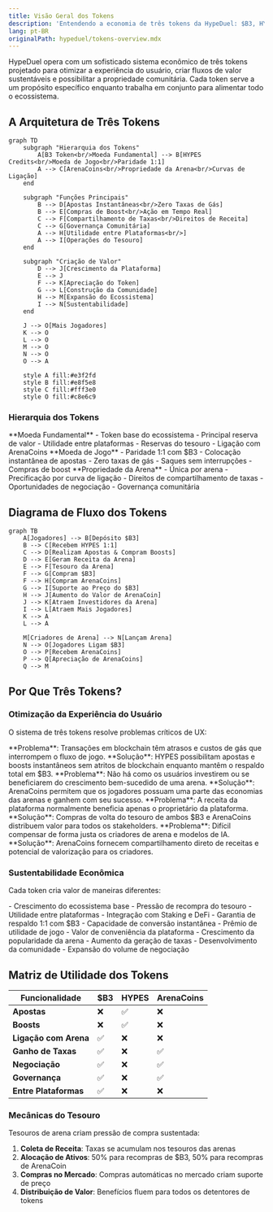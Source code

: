 ```yaml
---
title: Visão Geral dos Tokens
description: 'Entendendo a economia de três tokens da HypeDuel: $B3, HYPES e ArenaCoins'
lang: pt-BR
originalPath: hypeduel/tokens-overview.mdx
---
```

HypeDuel opera com um sofisticado sistema econômico de três tokens projetado para otimizar a experiência do usuário, criar fluxos de valor sustentáveis e possibilitar a propriedade comunitária. Cada token serve a um propósito específico enquanto trabalha em conjunto para alimentar todo o ecossistema.

## A Arquitetura de Três Tokens

```mermaid
graph TD
    subgraph "Hierarquia dos Tokens"
        A[B3 Token<br/>Moeda Fundamental] --> B[HYPES Credits<br/>Moeda de Jogo<br/>Paridade 1:1]
        A --> C[ArenaCoins<br/>Propriedade da Arena<br/>Curvas de Ligação]
    end

    subgraph "Funções Principais"
        B --> D[Apostas Instantâneas<br/>Zero Taxas de Gás]
        B --> E[Compras de Boost<br/>Ação em Tempo Real]
        C --> F[Compartilhamento de Taxas<br/>Direitos de Receita]
        C --> G[Governança Comunitária]
        A --> H[Utilidade entre Plataformas<br/>]
        A --> I[Operações do Tesouro]
    end

    subgraph "Criação de Valor"
        D --> J[Crescimento da Plataforma]
        E --> J
        F --> K[Apreciação do Token]
        G --> L[Construção da Comunidade]
        H --> M[Expansão do Ecossistema]
        I --> N[Sustentabilidade]
    end

    J --> O[Mais Jogadores]
    K --> O
    L --> O
    M --> O
    N --> O
    O --> A

    style A fill:#e3f2fd
    style B fill:#e8f5e8
    style C fill:#fff3e0
    style O fill:#c8e6c9
```

### Hierarquia dos Tokens

<Tabs>
  <Tab title="$B3 Token" icon="coins">
    **Moeda Fundamental** - Token base do ecossistema - Principal reserva de valor - Utilidade entre plataformas - Reservas do tesouro
    - Ligação com ArenaCoins
  </Tab>

<Tab title="HYPES Credits" icon="bolt">
  **Moeda de Jogo** - Paridade 1:1 com $B3 - Colocação instantânea de apostas - Zero taxas de gás - Saques sem interrupções - Compras de boost
</Tab>

  <Tab title="ArenaCoins" icon="chart-line">
    **Propriedade da Arena** - Única por arena - Precificação por curva de ligação - Direitos de compartilhamento de taxas - Oportunidades de negociação -
    Governança comunitária
  </Tab>
</Tabs>

## Diagrama de Fluxo dos Tokens

```mermaid
graph TB
    A[Jogadores] --> B[Depósito $B3]
    B --> C[Recebem HYPES 1:1]
    C --> D[Realizam Apostas & Compram Boosts]
    D --> E[Geram Receita da Arena]
    E --> F[Tesouro da Arena]
    F --> G[Compram $B3]
    F --> H[Compram ArenaCoins]
    G --> I[Suporte ao Preço do $B3]
    H --> J[Aumento do Valor de ArenaCoin]
    J --> K[Atraem Investidores da Arena]
    I --> L[Atraem Mais Jogadores]
    K --> A
    L --> A

    M[Criadores de Arena] --> N[Lançam Arena]
    N --> O[Jogadores Ligam $B3]
    O --> P[Recebem ArenaCoins]
    P --> Q[Apreciação de ArenaCoins]
    Q --> M
```

## Por Que Três Tokens?

### Otimização da Experiência do Usuário

O sistema de três tokens resolve problemas críticos de UX:

<AccordionGroup>
  <Accordion title="Transações Instantâneas">
    **Problema**: Transações em blockchain têm atrasos e custos de gás que interrompem o fluxo de jogo. **Solução**: HYPES
    possibilitam apostas e boosts instantâneos sem atritos de blockchain enquanto mantêm o respaldo total em $B3.
  </Accordion>

<Accordion title="Investimento em Arena">
  **Problema**: Não há como os usuários investirem ou se beneficiarem do crescimento bem-sucedido de uma arena. **Solução**: ArenaCoins permitem
  que os jogadores possuam uma parte das economias das arenas e ganhem com seu sucesso.
</Accordion>

<Accordion title="Captura de Valor">
  **Problema**: A receita da plataforma normalmente beneficia apenas o proprietário da plataforma. **Solução**: Compras de volta do tesouro de ambos $B3
  e ArenaCoins distribuem valor para todos os stakeholders.
</Accordion>

  <Accordion title="Incentivos para Criadores">
    **Problema**: Difícil compensar de forma justa os criadores de arena e modelos de IA. **Solução**: ArenaCoins fornecem compartilhamento direto
    de receitas e potencial de valorização para os criadores.
  </Accordion>
</AccordionGroup>

### Sustentabilidade Econômica

Cada token cria valor de maneiras diferentes:

<Card title="Impulsionadores de Valor do $B3" icon="trending-up">
  - Crescimento do ecossistema base - Pressão de recompra do tesouro - Utilidade entre plataformas - Integração com Staking e DeFi
</Card>

<Card title="Estabilidade dos HYPES" icon="balance-scale">
  - Garantia de respaldo 1:1 com $B3 - Capacidade de conversão instantânea - Prêmio de utilidade de jogo - Valor de conveniência da plataforma
</Card>

<Card title="Valorização de ArenaCoin" icon="rocket">
  - Crescimento da popularidade da arena - Aumento da geração de taxas - Desenvolvimento da comunidade - Expansão do volume de negociação
</Card>

## Matriz de Utilidade dos Tokens

| Funcionalidade     | $B3 | HYPES | ArenaCoins |
| ------------------ | --- | ----- | ---------- |
| **Apostas**        | ❌  | ✅    | ❌         |
| **Boosts**         | ❌  | ✅    | ❌         |
| **Ligação com Arena**  | ✅  | ❌    | ❌         |
| **Ganho de Taxas**    | ✅  | ❌    | ✅         |
| **Negociação**     | ✅  | ❌    | ✅         |
| **Governança**     | ✅  | ❌    | ✅         |
| **Entre Plataformas** | ✅  | ❌    | ❌         |

### Mecânicas do Tesouro

Tesouros de arena criam pressão de compra sustentada:

1. **Coleta de Receita**: Taxas se acumulam nos tesouros das arenas
2. **Alocação de Ativos**: 50% para recompras de $B3, 50% para recompras de ArenaCoin
3. **Compras no Mercado**: Compras automáticas no mercado criam suporte de preço
4. **Distribuição de Valor**: Benefícios fluem para todos os detentores de tokens
